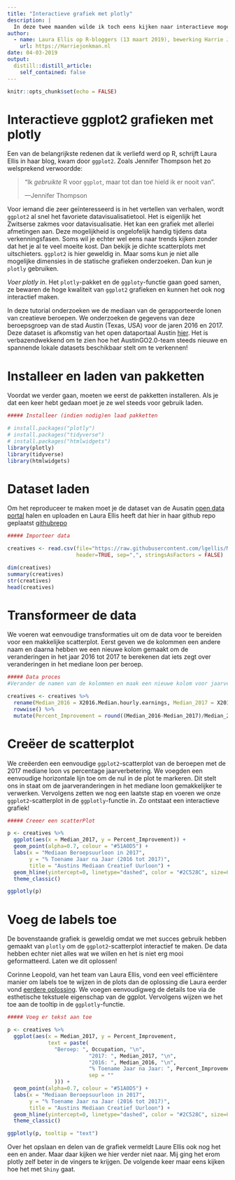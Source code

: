 ```yaml
---
title: "Interactieve grafiek met plotly"
description: |
  In deze twee maanden wilde ik toch eens kijken naar interactieve mogelijkheden die het programma R/RStudio ons biedt. `Plotly` is zo'n mogelijkheid en daarover gaat dit blog. `Shiny` is de andere mogelijkheid en daar zal ik een volgende keer aandacht aan besteden. `Plotly` heeft een eigen website waar veel informatie over het programma is te vinden [hier adres website](https://plot.ly/). Er is ook een uitgebreide handleiding over `Plotly` geschreven [hier handleiding](https://plotly-r.com/the-plotly-cookbook.html). Onlangs stond er op de blog van RBloggers een goede introductie van Laura Ellis, die mij veel vertelde over het gebruik van `Plotly`. Haar bijdrage [zie hier](https://www.r-bloggers.com/create-interactive-ggplot2-graphs-with-plotly/) heb ik hier naar het Nederlands overgezet en hier en daar iets bewerkt.
author:
  - name: Laura Ellis op R-bloggers (13 maart 2019), bewerking Harrie Jonkman.
    url: https://Harriejonkman.nl
date: 04-03-2019
output:
  distill::distill_article:
    self_contained: false
---
```


```r
knitr::opts_chunk$set(echo = FALSE)
```

# Interactieve ggplot2 grafieken met plotly

Een van de belangrijkste redenen dat ik verliefd werd op R, schrijft Laura Ellis in haar blog, kwam door `ggplot2`. Zoals Jennifer Thompson het zo welsprekend verwoordde:

> "Ik *gebruikte* R voor `ggplot`, maar tot dan toe hield ik er nooit van".
>
> ---Jennifer Thompson


Voor iemand die zeer geïnteresseerd is in het vertellen van verhalen, wordt `ggplot2` al snel het favoriete datavisualisatietool. Het is eigenlijk het Zwitserse zakmes voor datavisualisatie. Het kan een grafiek met allerlei afmetingen aan. Deze mogelijkheid is ongelofelijk handig tijdens data verkenningsfasen. Soms wil je echter wel eens naar trends kijken zonder dat het je al te veel moeite kost. Dan bekijk je dichte scatterplots met uitschieters. `ggplot2` is hier geweldig in. Maar soms kun je niet alle mogelijke dimensies in de statische grafieken onderzoeken. Dan kun je `plotly` gebruiken.

*Voer plotly in*. Het `plotly`-pakket en de `ggploty`-functie gaan goed samen, ze bewaren de hoge kwaliteit van `ggplot2` grafieken en kunnen het ook nog interactief maken. 

In deze tutorial onderzoeken we de mediaan van de gerapporteerde lonen van creatieve beroepen. We onderzoeken de gegevens van deze beroepsgroep van de stad Austin (Texas, USA) voor de jaren 2016 en 2017. Deze dataset is afkomstig van het open dataportaal Austin [hier](https://data.austintexas.gov/). Het is verbazendwekkend om te zien hoe het AustinGO2.0-team steeds nieuwe en spannende lokale datasets beschikbaar stelt om te verkennen!

# Installeer en laden van pakketten

Voordat we verder gaan, moeten we eerst de pakketten installeren. Als je dat een keer hebt gedaan moet je ze wel steeds voor gebruik laden.

```r
##### Installeer (indien nodig)en laad pakketten

# install.packages("plotly")
# install.packages("tidyverse")
# install.packages("htmlwidgets")
library(plotly)
library(tidyverse)
library(htmlwidgets)
```

# Dataset laden

Om het reproduceer te maken moet je de dataset van de Ausatin [open data portal](https://data.austintexas.gov/Recreation-and-Culture/Median-Earnings-of-Creative-Sector-Occupations-CLL/2qxc-8cme) halen en uploaden en Laura Ellis heeft dat hier in haar github repo geplaatst [githubrepo](https://github.com/lgellis/MiscTutorial/blob/master/ggplotly/Median_Earnings_of_Creative_Sector_Occupations__CLL.B.1.csv)

```r
##### Importeer data

creatives <- read.csv(file="https://raw.githubusercontent.com/lgellis/MiscTutorial/master/ggplotly/Median_Earnings_of_Creative_Sector_Occupations__CLL.B.1.csv",
                      header=TRUE, sep=",", stringsAsFactors = FALSE)

dim(creatives)
summary(creatives)
str(creatives)
head(creatives)
```

# Transformeer de data

We voeren wat eenvoudige transformaties uit om de data voor te bereiden voor een makkelijke scatterplot. Eerst geven we de kolommen een andere naam en daarna hebben we een nieuwe kolom gemaakt om de veranderingen in het jaar 2016 tot 2017 te berekenen dat iets zegt over veranderingen in het mediane loon per beroep.

```r
##### Data proces
#Verander de namen van de kolommen en maak een nieuwe kolom voor jaarverandering

creatives <- creatives %>% 
  rename(Median_2016 = X2016.Median.hourly.earnings, Median_2017 = X2017.Median.hourly.earnings) %>% 
  rowwise() %>% 
  mutate(Percent_Improvement = round((Median_2016-Median_2017)/Median_2016*100,2))

```

# Creëer de scatterplot

We creëerden een eenvoudige `ggplot2`-scatterplot van de beroepen met de 2017 mediane loon vs percentage jaarverbetering. We voegden een eenvoudige horizontale lijn toe om de nul in de plot te markeren. Dit stelt ons in staat om de jaarveranderingen in het mediane loon gemakkelijker te verwerken. Vervolgens zetten we nog een laatste stap en voeren we onze `ggplot2`-scatterplot in de `ggplotly`-functie in. Zo ontstaat een interactieve grafiek!


```r
##### Creeer een scatterPlot

p <- creatives %>% 
  ggplot(aes(x = Median_2017, y = Percent_Improvement)) + 
  geom_point(alpha=0.7, colour = "#51A0D5") + 
  labs(x = "Mediaan Beroepsuurloon in 2017", 
       y = "% Toename Jaar na Jaar (2016 tot 2017)",
       title = "Austins Mediaan Creatief Uurloon") +
  geom_hline(yintercept=0, linetype="dashed", color = "#2C528C", size=0.5) +
  theme_classic()

ggplotly(p) 

```

# Voeg de labels toe

De bovenstaande grafiek is geweldig omdat we met succes gebruik hebben gemaakt van `plotly` om de `ggplot2`-scatterplot interactief te maken. De data hebben echter niet alles wat we willen en het is niet erg mooi geformatteerd. Laten we dit oplossen! 

Corinne Leopold, van het team van Laura Ellis, vond een veel efficiëntere manier om labels toe te wijzen in de plots dan de oplossing die Laura eerder vond [eerdere oplossing](https://www.r-graph-gallery.com/get-the-best-from-ggplotly/). We voegen eenvoudigweg de details toe via de esthetische tekstuele eigenschap van de ggplot. Vervolgens wijzen we het toe aan de tooltip in de `ggplotly`-functie.



```r
##### Voeg er tekst aan toe

p <- creatives %>% 
  ggplot(aes(x = Median_2017, y = Percent_Improvement, 
             text = paste(
               "Beroep: ", Occupation, "\n",
                          "2017: ", Median_2017, "\n",
                          "2016: ", Median_2016, "\n",
                          "% Toename Jaar na Jaar: ", Percent_Improvement, "\n",
                          sep = ""
               ))) + 
  geom_point(alpha=0.7, colour = "#51A0D5") + 
  labs(x = "Mediaan Beroepsuurloon in 2017", 
       y = "% Toename Jaar na Jaar (2016 tot 2017)",
       title = "Austins Mediaan Creatief Uurloon") +
  geom_hline(yintercept=0, linetype="dashed", color = "#2C528C", size=0.5) +
  theme_classic()

ggplotly(p, tooltip = "text")
```
  
Over het opslaan en delen van de grafiek vermeldt Laure Ellis ook nog het een en ander. Maar daar kijken we hier verder niet naar. Mij ging het erom plotly zelf beter in de vingers te krijgen. De volgende keer maar eens kijken hoe het met `Shiny` gaat.  
